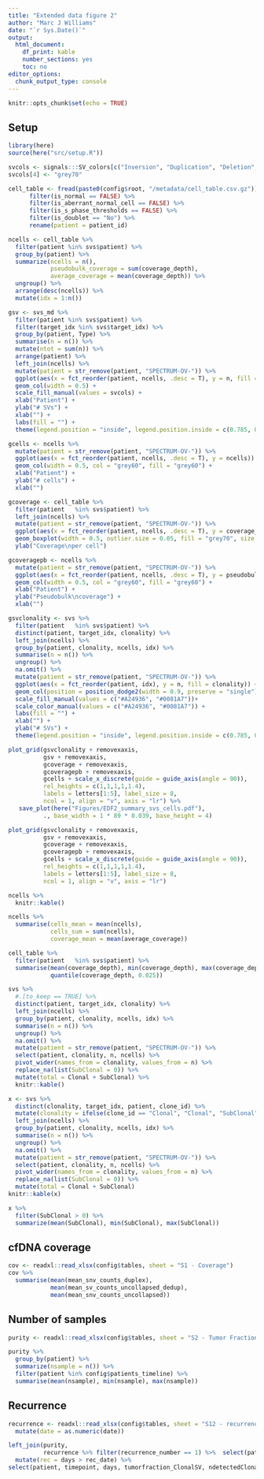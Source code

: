 ```yaml
---
title: "Extended data figure 2"
author: "Marc J Williams"
date: "`r Sys.Date()`"
output:
  html_document:
    df_print: kable
    number_sections: yes
    toc: no
editor_options:
  chunk_output_type: console
---
```


```r
knitr::opts_chunk$set(echo = TRUE)
```

## Setup

```r
library(here)
source(here("src/setup.R"))

svcols <- signals:::SV_colors[c("Inversion", "Duplication", "Deletion", "Translocation")]
svcols[4] <- "grey70"

cell_table <- fread(paste0(config$root, "/metadata/cell_table.csv.gz"))  %>% 
      filter(is_normal == FALSE) %>% 
      filter(is_aberrant_normal_cell == FALSE) %>% 
      filter(is_s_phase_thresholds == FALSE) %>% 
      filter(is_doublet == "No") %>% 
      rename(patient = patient_id)
```

```r
ncells <- cell_table %>% 
  filter(patient %in% svs$patient) %>% 
  group_by(patient) %>% 
  summarize(ncells = n(), 
            pseudobulk_coverage = sum(coverage_depth),
            average_coverage = mean(coverage_depth)) %>% 
  ungroup() %>% 
  arrange(desc(ncells)) %>% 
  mutate(idx = 1:n()) 

gsv <- svs_md %>% 
  filter(patient %in% svs$patient) %>% 
  filter(target_idx %in% svs$target_idx) %>% 
  group_by(patient, Type) %>% 
  summarise(n = n()) %>% 
  mutate(ntot = sum(n)) %>% 
  arrange(patient) %>% 
  left_join(ncells) %>% 
  mutate(patient = str_remove(patient, "SPECTRUM-OV-")) %>% 
  ggplot(aes(x = fct_reorder(patient, ncells, .desc = T), y = n, fill = Type)) +
  geom_col(width = 0.5) +
  scale_fill_manual(values = svcols) +
  xlab("Patient") +
  ylab("# SVs") +
  xlab("") +
  labs(fill = "") +
  theme(legend.position = "inside", legend.position.inside = c(0.785, 0.8))

gcells <- ncells %>% 
  mutate(patient = str_remove(patient, "SPECTRUM-OV-")) %>% 
  ggplot(aes(x = fct_reorder(patient, ncells, .desc = T), y = ncells)) +
  geom_col(width = 0.5, col = "grey60", fill = "grey60") +
  xlab("Patient") +
  ylab("# cells") +
  xlab("")

gcoverage <- cell_table %>% 
  filter(patient   %in% svs$patient) %>% 
  left_join(ncells) %>% 
  mutate(patient = str_remove(patient, "SPECTRUM-OV-")) %>% 
  ggplot(aes(x = fct_reorder(patient, ncells, .desc = T), y = coverage_depth)) +
  geom_boxplot(width = 0.5, outlier.size = 0.05, fill = "grey70", size = 0.2, outlier.colour = "grey70") + 
  ylab("Coverage\nper cell")

gcoveragepb <- ncells %>% 
  mutate(patient = str_remove(patient, "SPECTRUM-OV-")) %>% 
  ggplot(aes(x = fct_reorder(patient, ncells, .desc = T), y = pseudobulk_coverage)) +
  geom_col(width = 0.5, col = "grey60", fill = "grey60") +
  xlab("Patient") +
  ylab("Pseudobulk\ncoverage") +
  xlab("")

gsvclonality <- svs %>% 
  filter(patient   %in% svs$patient) %>% 
  distinct(patient, target_idx, clonality) %>% 
  left_join(ncells) %>% 
  group_by(patient, clonality, ncells, idx) %>% 
  summarise(n = n()) %>% 
  ungroup() %>% 
  na.omit() %>% 
  mutate(patient = str_remove(patient, "SPECTRUM-OV-")) %>% 
  ggplot(aes(x = fct_reorder(patient, idx), y = n, fill = clonality)) +
  geom_col(position = position_dodge2(width = 0.9, preserve = "single"), width = 0.5) +
  scale_fill_manual(values = c("#A24936", "#0081A7"))+
  scale_color_manual(values = c("#A24936", "#0081A7")) +
  labs(fill = "") +
  xlab("") +
  ylab("# SVs") +
  theme(legend.position = "inside", legend.position.inside = c(0.785, 0.8))

plot_grid(gsvclonality + removexaxis,
          gsv + removexaxis,
          gcoverage + removexaxis,
          gcoveragepb + removexaxis,
          gcells + scale_x_discrete(guide = guide_axis(angle = 90)), 
          rel_heights = c(1,1,1,1,1.4),
          labels = letters[1:5], label_size = 8,
          ncol = 1, align = "v", axis = "lr") %>% 
   save_plot(here("Figures/EDF2_summary_svs_cells.pdf"), 
          ., base_width = 1 * 89 * 0.039, base_height = 4)

plot_grid(gsvclonality + removexaxis,
          gsv + removexaxis,
          gcoverage + removexaxis,
          gcoveragepb + removexaxis,
          gcells + scale_x_discrete(guide = guide_axis(angle = 90)), 
          rel_heights = c(1,1,1,1,1.4),
          labels = letters[1:5], label_size = 8,
          ncol = 1, align = "v", axis = "lr")

```

```r
ncells %>% 
  knitr::kable()

```

```r
ncells %>% 
  summarise(cells_mean = mean(ncells),
            cells_sum = sum(ncells),
            coverage_mean = mean(average_coverage)) 

cell_table %>% 
  filter(patient   %in% svs$patient) %>% 
  summarise(mean(coverage_depth), min(coverage_depth), max(coverage_depth),
            quantile(coverage_depth, 0.025))
```



```r
svs %>% 
  #.[to_keep == TRUE] %>% 
  distinct(patient, target_idx, clonality) %>% 
  left_join(ncells) %>% 
  group_by(patient, clonality, ncells, idx) %>% 
  summarise(n = n()) %>% 
  ungroup() %>% 
  na.omit() %>% 
  mutate(patient = str_remove(patient, "SPECTRUM-OV-")) %>%
  select(patient, clonality, n, ncells) %>% 
  pivot_wider(names_from = clonality, values_from = n) %>% 
  replace_na(list(SubClonal = 0)) %>% 
  mutate(total = Clonal + SubClonal) %>% 
  knitr::kable()

```

```r
x <- svs %>% 
  distinct(clonality, target_idx, patient, clone_id) %>% 
  mutate(clonality = ifelse(clone_id == "Clonal", "Clonal", "SubClonal")) %>% 
  left_join(ncells) %>% 
  group_by(patient, clonality, ncells, idx) %>% 
  summarise(n = n()) %>% 
  ungroup() %>% 
  na.omit() %>% 
  mutate(patient = str_remove(patient, "SPECTRUM-OV-")) %>%
  select(patient, clonality, n, ncells) %>% 
  pivot_wider(names_from = clonality, values_from = n) %>% 
  replace_na(list(SubClonal = 0)) %>% 
  mutate(total = Clonal + SubClonal) 
knitr::kable(x)

x %>% 
  filter(SubClonal > 0) %>% 
  summarize(mean(SubClonal), min(SubClonal), max(SubClonal))
```

## cfDNA coverage

```r
cov <- readxl::read_xlsx(config$tables, sheet = "S1 - Coverage") 
cov %>% 
  summarise(mean(mean_snv_counts_duplex), 
            mean(mean_sv_counts_uncollapsed_dedup),
            mean(mean_snv_counts_uncollapsed))
```

## Number of samples

```r
purity <- readxl::read_xlsx(config$tables, sheet = "S2 - Tumor Fractions") 

purity %>% 
  group_by(patient) %>% 
  summarize(nsample = n()) %>% 
  filter(patient %in% config$patients_timeline) %>% 
  summarise(mean(nsample), min(nsample), max(nsample))

```

## Recurrence

```r
recurrence <- readxl::read_xlsx(config$tables, sheet = "S12 - recurrence data") %>% 
  mutate(date = as.numeric(date))

left_join(purity, 
          recurrence %>% filter(recurrence_number == 1) %>%  select(patient_id, date) %>% rename(rec_date = date, patient = patient_id)) %>% 
  mutate(rec = days > rec_date) %>% 
select(patient, timepoint, days, tumorfraction_ClonalSV, ndetectedClonal_SV, tumorfraction_ClonalSNV, rec, rec_date) 
```
